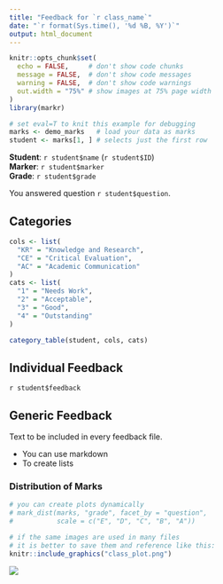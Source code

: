 ```yaml
---
title: "Feedback for `r class_name`"  
date: "`r format(Sys.time(), '%d %B, %Y')`"  
output: html_document  
---
```


```r
knitr::opts_chunk$set(
  echo = FALSE,     # don't show code chunks
  message = FALSE,  # don't show code messages
  warning = FALSE,  # don't show code warnings
  out.width = "75%" # show images at 75% page width
)
library(markr)
```

```r
# set eval=T to knit this example for debugging
marks <- demo_marks   # load your data as marks
student <- marks[1, ] # selects just the first row
```

**Student**: `r student$name` (`r student$ID`)  
**Marker**: `r student$marker`  
**Grade**: `r student$grade`

You answered question `r student$question`.

## Categories

```r
cols <- list(
  "KR" = "Knowledge and Research",
  "CE" = "Critical Evaluation",
  "AC" = "Academic Communication"
)
cats <- list(
  "1" = "Needs Work",
  "2" = "Acceptable",
  "3" = "Good",
  "4" = "Outstanding"
)

category_table(student, cols, cats)
```

## Individual Feedback

`r student$feedback`

## Generic Feedback

Text to be included in every feedback file.

* You can use markdown
* To create lists

### Distribution of Marks

```r
# you can create plots dynamically
# mark_dist(marks, "grade", facet_by = "question", 
#           scale = c("E", "D", "C", "B", "A"))

# if the same images are used in many files 
# it is better to save them and reference like this:
knitr::include_graphics("class_plot.png")
```


![](https://psyteachr.github.io/images/psyTeachR_logo.png)



